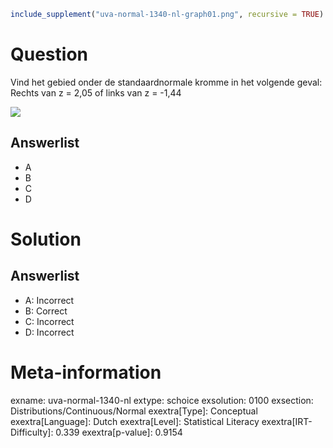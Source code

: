 ```r
include_supplement("uva-normal-1340-nl-graph01.png", recursive = TRUE)
```

Question
========

Vind het gebied onder de standaardnormale kromme in het volgende geval:
Rechts van z = 2,05 of links van z = -1,44

![](uva-normal-1340-nl-graph01.png)

Answerlist
----------

* A
* B
* C
* D

Solution
========

Answerlist
----------

* A: Incorrect
* B: Correct
* C: Incorrect
* D: Incorrect

Meta-information
================
exname: uva-normal-1340-nl
extype: schoice
exsolution: 0100
exsection: Distributions/Continuous/Normal
exextra[Type]: Conceptual
exextra[Language]: Dutch
exextra[Level]: Statistical Literacy
exextra[IRT-Difficulty]: 0.339
exextra[p-value]: 0.9154
